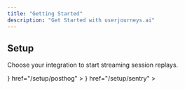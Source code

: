 ```yaml
---
title: "Getting Started"
description: "Get Started with userjourneys.ai"
---
```


## Setup

Choose your integration to start streaming session replays.

<Columns cols={2}>
  <Card
    title="PostHog"
    icon={
      <svg
        xmlns="http://www.w3.org/2000/svg"
        width={48}
        height={30}
        fill="none"
        className="size-8 2xs:hidden md:block md:size-6 fill-primary"
        {...props}
      >
        <path
          fill="primary"
          d="M0 22.13c.29.05 1.905-.07 1.975 0l.012.052c.015.203-.058.883-.012.93.052.05.934-.053.988 0 .052.052-.055.934 0 .985.057.05.936-.055.988 0 .052.057-.054.934 0 .984.056.05.936-.054.988 0 .053.057-.054.934 0 .985.056.05.936-.055.989 0 .052.056-.055.933 0 .984.044.043.805-.03.988 0v1.968H0v-6.889Zm.004-9.843c.291.05 1.902-.068 1.974 0h-.003c.05.053-.053.934 0 .985.053.05.935-.053.988 0 .052.054-.054.933 0 .984.055.05.936-.054.988 0 .053.055-.054.934 0 .984.054.051.93-.053.987 0 .053.055-.054.934 0 .986.055.05.936-.055.989 0 .052.054-.054.932 0 .984.054.05.935-.054.988 0 .053.055-.054.932 0 .985.054.05.934-.055.988 0 .053.054-.054.93 0 .984.055.05.934-.054.989 0 .052.054-.054.93 0 .984.054.051.933-.054.988 0 .052.055-.055.935 0 .986 0 .056.06 6.927.006 6.89-.055-.052-.936.054-.989 0-.052-.055.055-.933 0-.985-.054-.05-.934.054-.988 0-.052-.054.054-.932 0-.984-.054-.051-.934.054-.988 0-.053-.055.054-.931 0-.985-.054-.05-.934.054-.988 0-.053-.054.054-.934 0-.985-.056-.05-.936.054-.989 0-.052-.057.055-.934 0-.985-.055-.05-.935.055-.988 0-.052-.056.054-.933 0-.984-.055-.05-.936.054-.988 0-.053-.055.054-.934 0-.984-.055-.051-.936.054-.989 0-.052-.055.055-.934 0-.985-.054-.05-.935.055-.988 0-.052-.054.055-.934 0-.985-.047-.043-.804.03-.987 0v-6.89Zm0-9.842c.29.05 1.899-.069 1.974 0h-.003c.05.05-.053.934 0 .985.056.05.935-.053.988 0 .052.056-.054.934 0 .984.057.05.936-.054.988 0 .052.058-.054.934 0 .985.057.05.933-.054.987 0 .053.054-.053.93 0 .984.055.05.934-.054.989 0 .052.054-.054.93 0 .984.054.051.932-.053.988 0 .053.055-.054.935 0 .986.055.05.936-.055.988 0 .053.055-.054.933 0 .984.055.05.936-.054.989 0 .052.055-.055.933 0 .985.054.05.935-.055.988 0 .052.054-.054.932 0 .984 0 0 .06 6.909.006 6.89-.055-.05-.933.054-.989 0-.052-.054.055-.934 0-.985-.055-.05-.935.055-.988 0-.052-.056.055-.933 0-.984-.055-.05-.936.054-.988 0-.052-.056.054-.934 0-.985-.054-.05-.936.055-.988 0-.053-.054.054-.933 0-.984-.055-.05-.936.054-.989 0-.052-.054.054-.932 0-.984-.054-.051-.935.054-.988 0-.053-.055.054-.935 0-.986-.057-.05-.936.055-.988 0-.052-.058.054-.933 0-.984-.057-.05-.936.054-.989 0-.051-.057.055-.934 0-.985-.056-.05-.935.055-.988 0-.052-.056.055-.933 0-.984-.045-.043-.803.03-.987 0v-6.89ZM20.75 22.136c.055.05.936-.054.989 0 .052.054-.054.934 0 .985.058.05.936-.054.988 0 .052.058-.054.934 0 .985.057.05.936-.055.988 0 .052.057-.054.933 0 .984.057.05.936-.054.989 0 .052.057-.055.934 0 .984.056.05.932-.053.987 0 .053.055-.053.93 0 .985.044.043.805-.031.988 0v1.967h-5.928s-.055-6.934 0-6.89Zm-.007-10.83s.932-.054.988 0c.053.054-.054.934 0 .985.055.05.936-.054.988 0 .053.056-.054.934 0 .984.055.051.936-.054.989 0 .052.056-.055.934 0 .985.054.05.935-.055.988 0 .052.054-.054.933 0 .984.054.051.935-.054.988 0 .053.055-.054.933 0 .985.055.05.935-.055.989 0 .052.054-.055.934 0 .985.057.05.935-.054.988 0 .052.058-.054.934 0 .984.057.05.936-.054.988 0 .052.058-.054.934 0 .985.046.043.805-.031.988 0v7.873h-1.974c-.031-.181.043-.937 0-.985-.053-.052-.933.052-.989 0-.052-.052.055-.934 0-.985-.054-.05-.935.054-.988 0-.052-.055.055-.934 0-.984-.054-.051-.936.054-.988 0-.053-.055.054-.933 0-.985-.054-.05-.936.055-.988 0-.053-.054.054-.932 0-.984-.055-.05-.935.054-.989 0-.052-.055.054-.932 0-.985-.054-.05-.934.055-.988 0-.053-.054.055-.934 0-.985-.057-.05-.936.055-.988 0-.052-.085.052-8.807-.002-8.857Zm-.009-8.862c.29.051 1.903-.068 1.975 0h.002c.05.051-.053.935 0 .986.055.05.935-.053.988 0 .052.055-.054.933 0 .984.056.05.936-.054.988 0 .052.057-.054.934 0 .985.056.05.936-.055.988 0 .053.056-.054.933 0 .984.056.05.936-.054.989 0 .052.055-.055.934 0 .984.054.051.935-.054.988 0 .052.055-.054.935 0 .986.059.05.935-.055.987 0 .053.054-.054.932 0 .984.044.043.805-.03.989 0v7.873h-.989c-.032-.181.046-.942 0-.985-.056-.052-.934.054-.987 0-.053-.055.054-.933 0-.985-.054-.05-.935.054-.988 0-.053-.054.054-.931 0-.984-.055-.05-.935.054-.989 0-.052-.054.054-.931 0-.984-.054-.051-.933.053-.988 0-.052-.055.054-.931 0-.985-.054-.05-.933.054-.988 0-.053-.054.054-.934 0-.985-.056-.05-.936.054-.988 0-.052-.056.054-.934 0-.984-.056-.051-.936.054-.989 0-.052-.056.055-.934 0-.985-.044-.043-.805.03-.988 0V2.444Z"
        />
        <path
          fill="primary"
          d="M9.88 11.306c.056.05.935-.054.988 0 .052.056-.054.934 0 .984.056.05.936-.054.988 0 .052.056-.054.934 0 .985.055.05.936-.055.989 0 .052.055-.055.933 0 .984.054.05.935-.054.988 0 .052.055-.055.935 0 .985.059.05.935-.054.987 0 .053.055-.054.933 0 .985.054.05.935-.055.988 0 .053.054-.054.932 0 .984.055.05.935-.054.989 0 .052.054-.054.932 0 .985.054.05.934-.055.988 0 .052.054-.054.93 0 .984.054.05.933-.054.988 0 .053.054-.054.934 0 .985.056.05.936-.054.989 0 .052.057-.055.934 0 .985.055.05.935-.055.988 0 .052.068 0 7.804 0 7.874h-.983c-.03-.182.044-.94 0-.985-.052-.052-.935.053-.988 0-.052-.052.054-.932 0-.984-.054-.05-.935.054-.988 0-.053-.054.054-.932 0-.984-.055-.051-.935.054-.989 0-.052-.055.054-.932 0-.985-.054-.05-.934.054-.988 0-.052-.054.055-.934 0-.985-.056-.05-.936.054-.988 0-.052-.057.054-.934 0-.985-.056-.05-.936.055-.988 0-.052-.056.054-.933 0-.984-.056-.05-.936.054-.989 0-.052-.056.055-.934 0-.984-.055-.051-.935.054-.988 0-.052-.056.054-.934 0-.985-.054-.05-.936.055-.988 0-.053-.054.054-.934 0-.985H9.88c0-.07-.055-7.925 0-7.874Zm0 9.84c.054.05.933-.054.988 0 .053.054-.055.934 0 .985.056.05.936-.054.988 0 .052.057-.054.934 0 .985.056.05.936-.055.989 0 .052.056-.055.933 0 .984.055.05.935-.055.988 0 .052.055-.055.933 0 .984.055.05.935-.054.988 0 .053.055-.054.934 0 .985.054.05.93-.054.987 0 .053.054-.054.933 0 .985.044.043.805-.03.989 0v1.967H9.88c0-.045-.054-7.907 0-7.875Zm1.968-18.701c.181.03.942-.045.989 0 .052.052-.054.93 0 .984.054.05.933-.054.988 0 .053.054-.054.935 0 .985.056.05.936-.054.988 0 .052.057-.054.934 0 .985.056.05.936-.055.989 0 .052.056-.055.933 0 .984.055.05.935-.054.988 0 .052.055-.055.934 0 .984.054.051.936-.054.988 0 .053.055-.054.934 0 .985.055.05.936-.055.988 0 .053.054-.054.934 0 .985.059.05.936-.054.989 0 .051.059-.055.934 0 .985.057.05.933-.054.987 0 .052.054-.054.93 0 .984 0 0 .056 7.924.002 7.873-.055-.05-.936.054-.988 0-.053-.056.054-.934 0-.984-.055-.051-.936.054-.989 0-.052-.055.055-.935 0-.986-.059-.05-.934.055-.987 0-.052-.055.054-.933 0-.984-.054-.05-.935.054-.988 0-.053-.055.054-.932 0-.985-.055-.05-.935.055-.989 0-.052-.054.054-.931 0-.984-.054-.05-.934.054-.988 0-.052-.054.054-.931 0-.984-.054-.051-.934.054-.988 0-.053-.055.054-.935 0-.986-.056-.05-.936.055-.988 0-.052-.056.054-.933 0-.984-.056-.05-.936.054-.989 0-.052-.056.055-.934 0-.984-.055-.051-.935.054-.988 0-.052-.056.054-.934 0-.985-.046-.045-.805.033-.988 0V1.46h1.974v.985ZM33.573 13.27c.051.05-.052.933 0 .984.053.05.936-.053.989 0 .052.053-.055.934 0 .985.054.05.935-.055.988 0 .052.054-.055.933 0 .984.054.051.935-.054.988 0 .053.055-.054.934 0 .985.054.05.936-.055.988 0 .053.054-.054.934 0 .984.054.051.936-.054.988 0 .053.055-.054.934 0 .985.055.05.936-.055.988 0 .053.054-.054.934 0 .985.055.05.936-.055.989 0 .052.054-.055.933 0 .984.054.05.935-.054.988 0 .052.054-.054.934 0 .985.054.05.935-.055.988 0 .053.054-.054.933 0 .984.055.051.936-.054.988 0 .053.055-.054.934 0 .985.055.05.936-.053.989 0 .043.043-.031.803 0 .984h2.962c.031.182-.043.941 0 .985.044.043.805-.03.988 0v1.967c-.183.031-.944-.043-.988 0-.043.044.031.803 0 .985H32.594c-.03-.181.044-.941 0-.985-.043-.043-.805.031-.988 0V13.275c.29.05 1.906-.069 1.974 0l-.007-.005Zm3.95 8.857c-.071-.069-1.685.05-1.975 0-.031.181.043.941 0 .985-.044.043-.805-.031-.988 0v1.967c.183.03.944-.044.988 0 .043.043-.031.803 0 .985h1.974c.031-.182-.043-.942 0-.985.044-.044.806.03.989 0v-1.967c-.184-.031-.945.043-.989 0-.05-.051.053-.934 0-.985ZM70.107 6.381c.051.05-.052.934 0 .985.053.05.936-.053.989 0 .052.052-.055.933 0 .984.054.051.935-.054.988 0 .052.055-.055.934 0 .985.043.043.805-.031.988 0v5.904c0 .049-.988-.05-.988 0v1.967h-1.975c-.049 0 .05.985 0 .985h-5.923v6.888h-3.95V6.38h9.875-.004Zm-1.974 3.937c-.14-.14-3.438.105-3.95 0v3.936h3.95c.03-.181-.044-.941 0-.984.043-.044.805.03.988 0v-1.968c-.183-.03-.945.044-.988 0-.05-.05.052-.934 0-.984ZM83.931 11.3c.051.051-.052.934 0 .985.053.05.936-.053.988 0 .053.052-.054.934 0 .984.055.051.936-.054.989 0 .052.055-.055.934 0 .985.043.043.805-.03.988 0v1.967c0 .05.988-.049.988 0v3.937c0 .049-.988-.05-.988 0v1.967c-.183.031-.945-.043-.988 0-.053.053.054.934 0 .985-.055.05-.936-.055-.989 0-.052.054.055.934 0 .984-.054.051-.935-.052-.988 0-.043.044.031.803 0 .985h-5.924c-.03-.181.044-.941 0-.985-.052-.052-.935.053-.988 0-.052-.052.055-.934 0-.984-.054-.051-.935.054-.988 0-.053-.055.054-.934 0-.985-.043-.043-.805.031-.988 0v-1.967c0-.05-.988.049-.988 0v-4.921c.183-.031.944.043.988 0 .052-.053-.055-.934 0-.985.054-.05.935.055.988 0 .053-.054-.054-.934 0-.984.054-.051.936.054.988 0 .053-.055-.054-.934 0-.985.055-.05.936.053.988 0 .044-.043-.03-.803 0-.984.724.159 5.716-.209 5.924 0v.001Zm-1.974 2.954c-.071-.069-1.685.05-1.975 0-.03.181.044.941 0 .985-.052.052-.936-.053-.988 0-.053.052.054.933 0 .984-.044.044-.805-.03-.988 0v3.937c.183.03.944-.044.988 0 .052.052-.055.933 0 .984.054.051.936-.052.988 0 .044.044-.03.803 0 .985h1.975c.03-.182-.044-.941 0-.985.052-.052.935.053.988 0 .052-.052-.055-.934 0-.984.043-.044.805.03.988 0v-3.937c-.183-.03-.945.044-.988 0-.053-.052.054-.934 0-.984-.055-.051-.936.052-.988 0-.053-.053.052-.934 0-.985ZM96.767 11.3c.05.051-.053.934 0 .985.052.05.936-.053.988 0 .053.053-.054.934 0 .985.044.043.805-.031.988 0v1.967h-2.962c-.05 0 .048-.985 0-.985h-2.963v1.968c.183.03.944-.044.988 0 .043.043-.031.803 0 .984h3.949c.03.181-.043.941 0 .985.053.052.936-.053.988 0 .053.052-.054.934 0 .984.044.044.805-.03.988 0v3.937c-.183.03-.944-.044-.988 0-.043.043.031.803 0 .984H96.77c-.05 0 .049.985 0 .985H91.83c-.049 0 .05-.985 0-.985h-1.974c-.031-.18.043-.94 0-.984-.044-.044-.805.03-.989 0v-2.952h2.963c.05 0-.049.984 0 .984h1.975c.049 0-.05.985 0 .985h1.975v-2.952h-2.963c-.05 0 .049-.984 0-.984h-1.975c-.03-.182.044-.941 0-.985-.053-.052-.936.053-.988 0-.053-.052.054-.934 0-.985-.044-.043-.805.031-.988 0V13.27c.183-.031.944.043.988 0 .052-.053-.055-.934 0-.985.054-.05.935.053.988 0 .044-.043-.03-.803 0-.985.724.16 5.715-.208 5.924 0ZM105.654 7.364V11.3h3.949v2.952h-3.949v6.889h3.949v3.936h-3.949c-.049 0 .049-.984 0-.984h-1.975c-.031-.182.044-.941 0-.985-.044-.043-.805.03-.988 0v-1.967c0-.05-.988.049-.988 0v-6.889h-1.975V11.3h1.975V7.364H105.654ZM115.528 6.381v6.889h6.912V6.38h3.951V25.08h-3.951v-7.873h-6.912v7.873h-3.949V6.38h3.949ZM139.227 11.3c.051.051-.052.934 0 .985.053.05.936-.053.988 0 .053.052-.054.934 0 .984.055.051.936-.054.989 0 .052.055-.055.934 0 .985.043.043.805-.03.988 0v1.967c0 .05.988-.049.988 0v3.937c0 .049-.988-.05-.988 0v1.967c-.183.031-.945-.043-.988 0-.053.053.054.934 0 .985-.055.05-.936-.055-.989 0-.052.054.055.934 0 .984-.054.051-.935-.052-.988 0-.043.044.031.803 0 .985h-5.924c-.03-.181.044-.941 0-.985-.052-.052-.935.053-.988 0-.052-.052.055-.934 0-.984-.054-.051-.935.054-.988 0-.053-.055.054-.934 0-.985-.044-.043-.805.031-.988 0v-1.967c0-.05-.988.049-.988 0v-4.921c.183-.031.944.043.988 0 .052-.053-.055-.934 0-.985.054-.05.935.055.988 0 .053-.054-.054-.934 0-.984.054-.051.936.054.988 0 .053-.055-.054-.934 0-.985.055-.05.936.053.988 0 .044-.043-.03-.803 0-.984.724.159 5.716-.209 5.924 0v.001Zm-1.974 2.954c-.071-.069-1.685.05-1.975 0-.031.181.043.941 0 .985-.053.052-.936-.053-.988 0-.053.052.054.933 0 .984-.044.044-.805-.03-.988 0v3.937c.183.03.944-.044.988 0 .052.052-.055.933 0 .984.054.051.935-.052.988 0 .043.044-.031.803 0 .985h1.975c.03-.182-.044-.941 0-.985.052-.052.935.053.988 0 .052-.052-.055-.934 0-.984.043-.044.805.03.988 0v-3.937c-.183-.03-.945.044-.988 0-.053-.052.054-.934 0-.984-.055-.051-.936.052-.988 0-.053-.053.052-.934 0-.985ZM157 27.046h-.988c-.033.182.045.941 0 .985-.053.052-.936-.053-.988 0-.044.043.03.803 0 .984h-1.975c-.049 0 .049.985 0 .985h-4.937c-.049 0 .049-.985 0-.985h-1.975c-.031-.18.044-.94 0-.984-.043-.044-.805.03-.988 0v-2.952h2.963c.049 0-.049.985 0 .985h1.974c.049 0-.049.984 0 .984h1.975c.031-.181-.044-.941 0-.984.052-.053.935.052.988 0 .053-.053-.054-.934 0-.985.043-.044.805.03.988 0v-1.967h-.988v.984h-5.924c-.031-.181.044-.94 0-.984-.052-.053-.935.052-.988 0-.053-.053.054-.934 0-.985-.054-.05-.936.054-.988 0-.053-.054.054-.934 0-.985-.044-.043-.805.031-.988 0v-4.92c0-.05.988.048.988 0v-2.953c.183-.03.945.044.988 0 .044-.043-.031-.803 0-.984h1.975c.049 0-.049-.985 0-.985h3.949c.049 0-.049.985 0 .985h1.974c.031-.181-.043-.941 0-.985.106-.105 2.559.08 2.963 0v15.746H157Zm-4.937-12.792c-.106-.105-2.562.078-2.963 0-.031.181.043.941 0 .985-.044.043-.805-.031-.988 0v4.92c.183.032.944-.043.988 0 .043.044-.031.804 0 .985h2.963c.03-.181-.044-.94 0-.984.043-.044.805.03.988 0v-4.921c-.183-.031-.945.043-.988 0-.051-.051.052-.934 0-.985Z"
        />
      </svg>
    }
    href="/setup/posthog"
  ></Card>
  <Card
    title="Sentry"
    icon={
      <svg
        xmlns="http://www.w3.org/2000/svg"
        viewBox="0 0 72 66"
        width={48}
        height={30}
        fill="none"
        className="size-8 2xs:hidden md:block md:size-6 fill-primary"
        {...props}
      >
        <g transform="translate(-5, 4) scale(1.4)">
          <path
            d="M29,2.26a4.67,4.67,0,0,0-8,0L14.42,13.53A32.21,32.21,0,0,1,32.17,40.19H27.55A27.68,27.68,0,0,0,12.09,17.47L6,28a15.92,15.92,0,0,1,9.23,12.17H4.62A.76.76,0,0,1,4,39.06l2.94-5a10.74,10.74,0,0,0-3.36-1.9l-2.91,5a4.54,4.54,0,0,0,1.69,6.24A4.66,4.66,0,0,0,4.62,44H19.15a19.4,19.4,0,0,0-8-17.31l2.31-4A23.87,23.87,0,0,1,23.76,44H36.07a35.88,35.88,0,0,0-16.41-31.8l4.67-8a.77.77,0,0,1,1.05-.27c.53.29,20.29,34.77,20.66,35.17a.76.76,0,0,1-.68,1.13H40.6q.09,1.91,0,3.81h4.78A4.59,4.59,0,0,0,50,39.43a4.49,4.49,0,0,0-.62-2.28Z"
            fill="primary"
          />
        </g>
      </svg>
    }
    href="/setup/sentry"
  ></Card>

</Columns>
